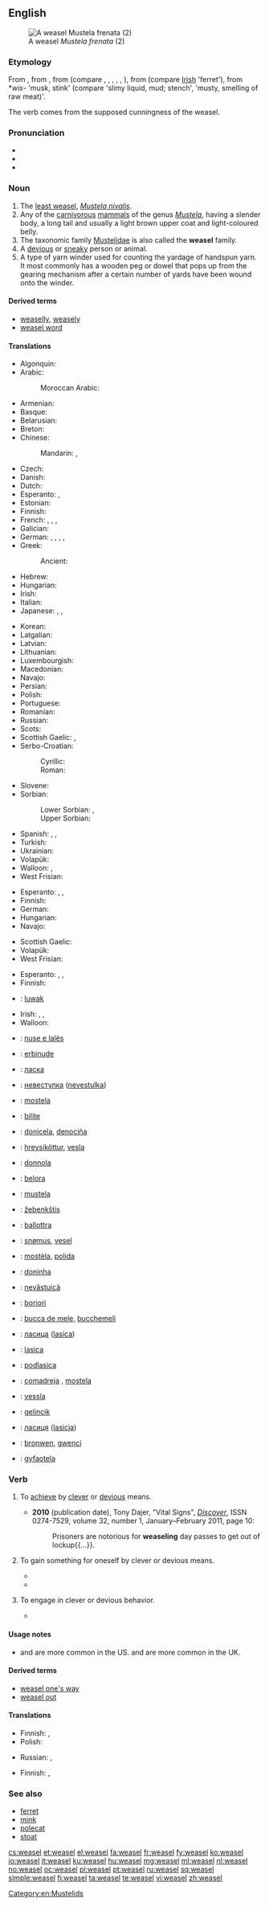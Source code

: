 ==English==
{{wikipedia|dab=weasel (disambiguation)|weasel|lang=en}}
[[Image:Mustela frenata.jpg|thumb|A weasel ''Mustela frenata'' (2)]]

===Etymology===
From {{etyl|enm|en}} {{term|wesele|lang=enm}}, from {{etyl|ang|en}} {{term|weosule||lang=ang}}, from {{etyl|gem-pro|en}} {{recons|wisulǭ|lang=gem-pro}} (compare {{etyl|fy|-}} {{term|wezeling||lang=fy}}, {{etyl|nds|-}} {{term|Wessel|lang=nds}}, {{term|Wissel|lang=nds}}, {{etyl|nl|-}} {{term|wezel||lang=nl}}, {{etyl|de|-}} {{term|Wiesel||lang=de}}, {{etyl|sv|-}} {{term|vessla|lang=sv}}), from {{etyl|ine-pro|en}} {{recons|wiselos|lang=ine-pro}} (compare [[Irish]] {{term|fíal|lang=ga}} 'ferret'), from *''wis''- 'musk, stink' (compare {{etyl|la|-}} {{term|virus|lang=la}} 'slimy liquid, mud; stench', {{etyl|sa|-}} {{term|विस्र|tr=visra|lang=sa}} 'musty, smelling of raw meat)'.

The verb comes from the supposed cunningness of the weasel.

===Pronunciation===
* {{IPA|/ˈwiːzəl/}}
* {{audio|en-us-weasel.ogg|Audio (US)}}
* {{rhymes|iːzəl}}

===Noun===
{{wikipedia}}
{{en-noun}}

# The [[least weasel]], ''[[Mustela nivalis]]''.
# Any of the [[carnivorous]] [[mammal]]s of the genus ''[[Mustela]]'', having a slender body, a long tail and usually a light brown upper coat and light-coloured belly.
# The taxonomic family [[Mustelidae]] is also called the '''weasel''' family.
# A [[devious]] or [[sneaky]] person or animal.
# A type of yarn winder used for counting the yardage of handspun yarn. It most commonly has a wooden peg or dowel that pops up from the gearing mechanism after a certain number of yards have been wound onto the winder.

====Derived terms====
* [[weaselly]], [[weasely]]
* [[weasel word]]

====Translations====
{{trans-top|least weasel, ''Mustela nivalis''}}
* Algonquin: {{tø|alq|cigosi}}
* Arabic: {{t-|ar|ابن عرس|m|tr=ibn 3irs|alt=ابْن عِرْس|sc=Arab}}
*: Moroccan Arabic: {{tø|ary|فارة الخيل|f|tr=farat el-khil}} {{qualifier|litt. horse-mouse}}
* Armenian: {{t-|hy|աքիս|tr=ak'is}}
* Basque: {{t+|eu|erbinude}}
* Belarusian: {{t-|be|ласка|f|tr=láska|sc=Cyrl}}
* Breton: {{t-|br|kaerell}}
* Chinese:
*: Mandarin: {{t+|cmn|黃鼠狼|sc=Hani}}, {{t+|cmn|黄鼠狼|tr=huángshǔláng|sc=Hani}}
* Czech: {{t-|cs|lasice|f}}
* Danish: {{t+|da|brud|c}}
* Dutch: {{t+|nl|wezel|f|m}}
* Esperanto: {{qualifier|♂}} {{t-|eo|vizelo}}, {{qualifier|♀}} {{t-|eo|vizelino}}
* Estonian: {{t-|et|nirk}}
* Finnish: {{t+|fi|lumikko}}
* French: {{t+|fr|belette|f}}, {{t+|fr|belette d'Europe|f}}, {{t+|fr|belette pygmée|f}}, {{t+|fr|petite belette|f}}
* Galician: {{t-|gl|denociña|f}}
* German: {{t+|de|Wiesel|n}}, {{t-|de|Mauswiesel|n}}, {{t-|de|Zwergwiesel|n}}, {{t-|de|Kleinwiesel|n}}, {{qualifier|popularly}} {{t-|de|Hermännchen|n}}
* Greek: {{t+|el|νυφίτσα|tr=nifítsa|f|sc=Grek}}
*: Ancient: {{tø|grc|γαλῆ|f|sc=polytonic}}
* Hebrew: {{t-|he|סמור|sc=Hebr|tr=samur}}
* Hungarian: {{t+|hu|menyét}}
* Irish: {{t-|ga|bláthnaid ghallda|f}}
* Italian: {{t+|it|donnola|f}}
* Japanese: {{t-|ja|イタチ|tr=itachi|sc=Jpan}}, {{t-|ja|鼬鼠|tr=いたち, itachi|sc=Jpan}}, {{t-|ja|飯綱|tr=いいずな, īzuna}}
{{trans-mid}}
* Korean: {{t-|ko|족제비|tr=jokjebi|sc=Hang}}
* Latgalian: {{tø|ltg|luoseica}}
* Latvian: {{t-|lv|zebiekste|f}}
* Lithuanian: {{t-|lt|žebenkštis|m}}
* Luxembourgish: {{t-|lb|Wisel|n}}
* Macedonian: {{t-|mk|ласица|f|tr=lásica}}
* Navajo: {{tø|nv|dlǫ́ʼii}}
* Persian: {{t|fa|راسو|tr=rasu|sc=fa-Arab}}
* Polish: {{t+|pl|łasica|f}}
* Portuguese: {{t+|pt|doninha}}
* Romanian: {{t|ro|nevăstuică|f}}
* Russian: {{t+|ru|ласка|f|tr=láska}}
* Scots: {{tø|sco|whitrat}}
* Scottish Gaelic: {{t-|gd|neas|f}}, {{t-|gd|neas bheag|f}}
* Serbo-Croatian:
*: Cyrillic: {{t-|sh|ласица|f}}
*: Roman: {{t-|sh|lasica|f}}
* Slovene: {{t+|sl|podlasica|f}}
* Sorbian:
*: Lower Sorbian: {{tø|dsb|łasyca|f}}, {{tø|dsb|łasycka|f}}
*: Upper Sorbian: {{tø|dsb|kohlica|f}}
* Spanish: {{t+|es|comadreja|f}}, {{t-|es|mustela|f}}, {{t-|es|turón|m}}
* Turkish: {{t+|tr|gelincik}}
* Ukrainian: {{t-|uk|ласка|f|tr=láska|sc=Cyrl}}
* Volapük: {{qualifier|♂♀}} {{t-|vo|visaf}}
* Walloon: {{t+|wa|marcote|f}}, {{t-|wa|bascolete|f}}
* West Frisian: {{t-|fy|wezeling|c}}
{{trans-bottom}}

{{trans-top|any mammal of the genus ''Mustela''}}
* Esperanto: {{qualifier|♂♀}} {{t-|eo|mustelo}}, {{qualifier|♂}} {{t-|eo|virmustelo}}, {{qualifier|♀}} {{t-|eo|mustelino}}
* Finnish: {{t+|fi|kärppä}}
* German: {{t+|de|Wiesel|n}}
* Hungarian: {{t+|hu|menyét}}
* Navajo: {{tø|nv|dlǫ́ʼii}}
{{trans-mid}}
* Scottish Gaelic: {{t-|gd|neas|f}}
* Volapük: {{qualifier|♂♀}} {{t-|vo|visaf}}
* West Frisian: {{t-|fy|marter|c}}
{{trans-bottom}}

{{trans-top|any mammal of the family ''Mustelidae''}}
* Esperanto: {{qualifier|♂♀}} {{t-|eo|musteledo}}, {{qualifier|♂}} {{t-|eo|virmusteledo}}, {{qualifier|♀}} {{t-|eo|musteledino}}
* Finnish: {{t+|fi|näätäeläin}}
* {{ttbc|id}}: [[luwak]]
{{trans-mid}}
* Irish: {{t-|ga|easóg|f}}, {{t-|ga|cailín uasal|m}}, {{t-|ga|beainín uasal|f}}
* Walloon: {{t-|wa|bascolidî|m}}
{{trans-bottom}}

{{checktrans-top}}
* {{ttbc|sq}}: [[nuse e lalës]]
* {{ttbc|eu}}: [[erbinude]]
* {{ttbc|be}}: [[ласка]]
* {{ttbc|bg}}: [[невестулка]] ([[nevestulka]])
* {{ttbc|ca}}: [[mostela]] {{f}}
* {{ttbc|fur}}: [[bilite]]
* {{ttbc|gl}}: [[donicela]], [[denociña]]
* {{ttbc|is}}: [[hreysiköttur]], [[vesla]]
* {{ttbc|it}}: [[donnola]] {{f}}
* {{ttbc|lld}}: [[belora]]
* {{ttbc|la}}: [[mustela#Latin|mustela]]
* {{ttbc|lt}}: [[žebenkštis]]
* {{ttbc|mt}}: [[ballottra]]
* {{ttbc|no}}: [[snømus]], [[vesel]]
* {{ttbc|oc}}: [[mostèla]], [[polida]]
{{trans-mid}}
* {{ttbc|pt}}: [[doninha]]
* {{ttbc|ro}}: [[nevăstuică]] {{f}}
* {{ttbc|rom}}: [[boriori]] {{f}}
* {{ttbc|sc}}: [[bucca de mele]], [[bucchemeli]]
* {{ttbc|sh}}: [[ласица]] ([[lasica]])
* {{ttbc|sk}}: [[lasica]]
* {{ttbc|sl}}: [[podlasica]] {{f}}
* {{ttbc|es}}: [[comadreja]] {{f}}, [[mostela]] {{f}}
* {{ttbc|sv}}: [[vessla]]
* {{ttbc|tr}}: [[gelincik]]
* {{ttbc|uk}}: [[ласиця]] ([[lasicja]])
* {{ttbc|cy}}: [[bronwen]], [[gwenci]]
* {{ttbc|wym}}: [[gyfaotela]]
{{trans-bottom}}

===Verb===
{{en-verb|weasels|'''[[weaseling]]''' or '''[[weaselling]]'''|'''[[weaseled]]''' or '''[[weaselled]]'''|'''[[weaseled]]''' or '''[[weaselled]]'''}}

# {{context|transitive|lang=en}} To [[achieve]] by [[clever]] or [[devious]] means.
#* '''2010''' (publication date), Tony Dajer, "Vital Signs", [[w:Discover (magazine)|''Discover'']], ISSN 0274-7529, volume 32, number 1, January–February 2011, page 10:
#*: Prisoners are notorious for '''weaseling''' day passes to get out of lockup{{...}}.
# {{context|transitive|or|reflexive|lang=en}} To gain something for oneself by clever or devious means.
#* {{quote-book|title=Alien Deception| books.google.com/books?isbn=1896944345| author=Tony Ruggiero| year=2006| passage=He's '''weaseled''' himself into a position where he can influence the outcome of this election.}}
#* {{quote-book|title=Uncovered: Revealing the Secrets of a Sexy Marriage| page=147| books.google.com/books?isbn=1441212175| author=Susie Davis| year=2010| passage=Within just a couple of days, she [a dog] had '''weaseled''' her way into our hearts.}}
# {{context|intransitive|lang=en}} To engage in clever or devious behavior.
#* {{quote-book|title=Sex: A Man's Guide| page=151| books.google.com/books?isbn=0875962998| author=Stefan Bechtel, Larry Stains| year=1996| passage=Authority figures have a history of '''weaseling''' on this topic.}}

====Usage notes====
* {{term|weaseling|Weaseling|lang=en}} and {{term|weaseled|lang=en}} are more common in the US. {{term|weaselling|Weaselling|lang=en}} and {{term|weaselled|lang=en}} are more common in the UK.

====Derived terms====
* [[weasel one's way]]
* [[weasel out]]

====Translations====
{{trans-top|to weasel out of doing something}}
* Finnish: {{t-|fi|lusmuilla}}, {{t-|fi|kiemurrella}}
* Polish: {{t+|pl|wykręcić się}}
{{trans-mid}}
* Russian: {{t+|ru|увиливать|tr=uvílivat'}} {{impf}}, {{t+|ru|увильнуть|tr=uvil'nút'}} {{pf.}}
{{trans-bottom}}

{{trans-top|to weasel something out of somebody}}
* Finnish: {{t-|fi|huiputtaa}}, {{t-|fi|kieroilla}}
{{trans-mid}}
{{trans-bottom}}

===See also===
* [[ferret]]
* [[mink]]
* [[polecat]]
* [[stoat]]

[[Category:en:Mustelids]]

[[cs:weasel]]
[[et:weasel]]
[[el:weasel]]
[[fa:weasel]]
[[fr:weasel]]
[[fy:weasel]]
[[ko:weasel]]
[[io:weasel]]
[[it:weasel]]
[[ku:weasel]]
[[hu:weasel]]
[[mg:weasel]]
[[ml:weasel]]
[[nl:weasel]]
[[no:weasel]]
[[oc:weasel]]
[[pl:weasel]]
[[pt:weasel]]
[[ru:weasel]]
[[sq:weasel]]
[[simple:weasel]]
[[fi:weasel]]
[[ta:weasel]]
[[te:weasel]]
[[vi:weasel]]
[[zh:weasel]]